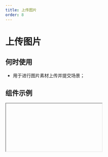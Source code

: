 ```yaml
---
title: 上传图片
order: 8
---
```


# 上传图片

## 何时使用

- 用于进行图片素材上传并提交场景；

## 组件示例


<Iframe url="https://www.aliwork.com/developer/image-field-v2?isRenderNav=false" />

## 组件属性


<AttrTable
  dataSource={[
    {
      attr: '标题',
      code: 'label',
      type: 'String',
      demo: '"标题"',
      dafault: '',
      desc: '',
    },
    {
      attr: '值',
      code: 'value',
      type: 'Array',
      demo: '[{ url: "xxx", name: "xx"}]',
      dafault: '',
      desc: '',
    },
    {
      attr: '标题位置',
      code: 'labelAlign',
      type: 'String',
      demo: '"left"',
      dafault: '',
      desc: '可选值："left", "top"',
    },
    {
      attr: '标题宽度',
      code: 'labelColSpan',
      type: 'Number',
      demo: '4',
      dafault: '',
      desc: '',
    },
    {
      attr: '标题偏移',
      code: 'labelColOffset',
      type: 'Number',
      demo: '0',
      dafault: '',
      desc: '',
    },
    {
      attr: '内容宽度',
      code: 'wrapperColSpan',
      type: 'Number',
      demo: '0',
      dafault: '',
      desc: '',
    },
    {
      attr: '内容偏移',
      code: 'wrapperColOffset',
      type: 'Number',
      demo: '0',
      dafault: '',
      desc: '',
    },
    {
      attr: '标题对齐',
      code: 'labelTextAlign',
      type: 'String',
      demo: '"left"',
      dafault: '',
      desc: '可选值："left", "right"',
    },
    {
      attr: '描述信息',
      code: 'tips',
      type: 'String',
      demo: '"这是一段描述信息"',
      dafault: '',
      desc: '',
    },
    {
      attr: '尺寸',
      code: 'size',
      type: 'String',
      demo: '"small"',
      dafault: '',
      desc: '可选值："small", "medium", "large"',
    },
    {
      attr: '状态',
      code: 'behavior',
      type: 'String',
      demo: '"NORMAL"',
      dafault: '',
      desc: '可选值："NORMAL", "DISABLED", "READONLY", "HIDDEN"',
    },
    {
      attr: '校验',
      code: 'validation',
      type: 'Array',
      demo: '[{type:"required"}] ',
      dafault: '',
      desc: "可选值：{type:'required'}, {type: 'customValidate', message: '请选择今日之前的日期', param: 'function validateRule(value) { return value <= new Date().getTime(); }'} ",
    },
    {
      attr: '上传类型',
      code: 'type',
      type: 'String',
      demo: '"normal"',
      dafault: '',
      desc: "可选值 'normal', 'card', 'drag'",
    },
    {
      attr: '上传列表样式',
      code: 'listType',
      type: 'String',
      demo: '"normal"',
      dafault: '',
      desc: "可选值 'normal', 'card', 'drag'",
    },
    {
      attr: '按钮内容',
      code: 'buttonText',
      type: 'String',
      demo: '"上传图片"',
      dafault: '',
      desc: '',
    },
    {
      attr: '按钮尺寸',
      code: 'buttonSize',
      type: 'String',
      demo: '"medium"',
      dafault: '',
      desc: "可选值 'small', 'medium', 'large'",
    },
    {
      attr: '按钮类型',
      code: 'buttonType',
      type: 'String',
      demo: '"primary"',
      dafault: '',
      desc: "可选值 'primary', 'secondary', 'normal'",
    },
    {
      attr: '多选',
      code: 'multiple',
      type: 'Boolean',
      demo: 'false',
      dafault: '',
      desc: "可选值：false, true",
    },
    {
      attr: '上传超时',
      code: 'timeout',
      type: 'Number',
      demo: '0',
      dafault: '',
      desc: '毫秒数',
    },
    {
      attr: '接口地址',
      code: 'url',
      type: 'String',
      demo: '',
      dafault: '',
      desc: '可在 VM 中通过 globalProps 统一配置',
    },
    {
      attr: 'name',
      code: 'name',
      type: 'String',
      demo: '"root"',
      dafault: '',
      desc: '上传时发送给服务端的 name',
    },
    {
      attr: '额外参数',
      code: 'data',
      type: 'Object',
      demo: '{}',
      dafault: '',
      desc: '上传可附带的额外参数',
    },
    {
      attr: '上传前处理函数',
      code: 'beforeUpload',
      type: 'Function',
      demo: 'function(file, options){ return true }',
      dafault: '',
      desc: '',
    },
    {
      attr: '数据处理',
      code: 'formatter',
      type: 'Function',
      demo: 'function(response){ return {...response.content,success: response.success}}',
      dafault: '',
      desc: '数据处理函数',
    },
    {
      attr: '最大上传附件个数',
      code: 'limit',
      type: 'Number',
      demo: '0',
      dafault: '',
      desc: '',
    },
    {
      attr: '是否允许请求携带 cookie',
      code: 'withCredentials',
      type: 'Boolean',
      demo: 'false',
      dafault: '',
      desc: "可选值：false, true",
    },
    {
      attr: '自动上传',
      code: 'autoUpload',
      type: 'Boolean',
      demo: 'false',
      dafault: '',
      desc: "可选值：false, true 关闭后，需要手动调用 this.fieldId.getInstance().startUpload() 开始上传",
    },
    {
      attr: '上传图片类型',
      code: 'accept',
      type: 'String',
      demo: '"image/png"',
      dafault: '',
      desc: '例如：image/png, image/jpg, image/jpeg, image/gif, image/bmp',
    },
    {
      attr: '值发生改变事件',
      code: 'onChange',
      type: 'Function',
      demo: 'function(value){ console.log(value); }',
      dafault: '',
      desc: '',
    },
    {
      attr: '上传中',
      code: 'onProgress',
      type: 'Function',
      demo: 'function onProgress() {console.log("onProgress");} ',
      dafault: '',
      desc: '',
    },
    {
      attr: '上传成功回调函数',
      code: 'onSuccess',
      type: 'Function',
      demo: 'function onSuccess(file, value) {console.log("onSuccess", file, value);} ',
      dafault: '',
      desc: '',
    },
    {
      attr: '上传失败',
      code: 'onError',
      type: 'Function',
      demo: 'function onError(file, value) {console.log("onError", file, value);} ',
      dafault: '',
      desc: '',
    },
    {
      attr: '选择文件',
      code: 'onSelect',
      type: 'Function',
      demo: 'function onSelect() {console.log("onSelect");}',
      dafault: '',
      desc: '',
    },
    {
      attr: '点击移除',
      code: 'onRemove',
      type: 'Function',
      demo: 'function onRemove(file) {console.log("onRemove",file);} ',
      dafault: '',
      desc: '',
    },
    {
      attr: '取消上传',
      code: 'onCancel',
      type: 'Function',
      demo: 'function onCancel() {console.log("onCancel");} ',
      dafault: '',
      desc: '',
    },
    {
      attr: '拖拽经过',
      code: 'onDragOver',
      type: 'Function',
      demo: 'function onDragOver() { console.log("onDragOver");}',
      dafault: '',
      desc: '',
    },
    {
      attr: '拖拽离开',
      code: 'onDragLeave',
      type: 'Function',
      demo: 'function onDragLeave() { console.log("onDragLeave");}',
      dafault: '',
      desc: '',
    },
    {
      attr: '拖拽完成',
      code: 'onDrop',
      type: 'Function',
      demo: 'function onDrop() { console.log("onDrop");}',
      dafault: '',
      desc: '',
    },
  ]}
/>

